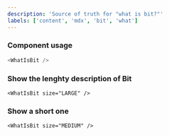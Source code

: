 ```yaml
---
description: 'Source of truth for "what is bit?"'
labels: ['content', 'mdx', 'bit', 'what']
---
```



### Component usage
```js
<WhatIsBit />
```

### Show the lenghty description of Bit

```tsx live
<WhatIsBit size="LARGE" />
```

### Show a short one

```tsx live
<WhatIsBit size="MEDIUM" />
```